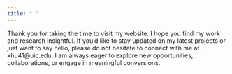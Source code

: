 ```yaml
---
title: " "
---
```


Thank you for taking the time to visit my website. I hope you find my work and research insightful. If you'd like to stay updated on my latest projects or just want to say hello, please do not hesitate to connect with me at xhu41\@uic.edu. I am always eager to explore new opportunities, collaborations, or engage in meaningful conversions.
